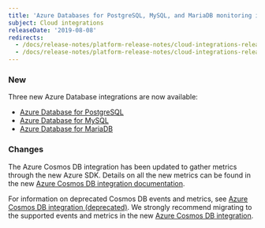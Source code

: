 ```yaml
---
title: 'Azure Databases for PostgreSQL, MySQL, and MariaDB monitoring integration'
subject: Cloud integrations
releaseDate: '2019-08-08'
redirects:
  - /docs/release-notes/platform-release-notes/cloud-integrations-release-notes/azure-databases-postgresql-mysql-mariadb-monitoring-integration
  - /docs/release-notes/platform-release-notes/cloud-integrations-release-notes/2019-08-08-integrations-azure-databases-postgresql-mysql-mariadb-monitoring-integration
---
```


### New

Three new Azure Database integrations are now available:

* [Azure Database for PostgreSQL](/docs/integrations/microsoft-azure-integrations/azure-integrations-list/azure-database-postgresql-monitoring-integration)
* [Azure Database for MySQL](/docs/integrations/microsoft-azure-integrations/azure-integrations-list/azure-database-mysql-monitoring-integration)
* [Azure Database for MariaDB](/docs/integrations/microsoft-azure-integrations/azure-integrations-list/azure-database-mariadb-monitoring-integration)

### Changes

The Azure Cosmos DB integration has been updated to gather metrics through the new Azure SDK. Details on all the new metrics can be found in the new [Azure Cosmos DB integration documentation](/docs/integrations/microsoft-azure-integrations/azure-integrations-list/azure-cosmos-db-document-db-monitoring-integration).

For information on deprecated Cosmos DB events and metrics, see [Azure Cosmos DB integration (deprecated)](/docs/azure-cosmos-db-document-db-monitoring-integration-deprecated). We strongly recommend migrating to the supported events and metrics in the new [Azure Cosmos DB integration](/docs/integrations/microsoft-azure-integrations/azure-integrations-list/azure-cosmos-db-document-db-monitoring-integration).

